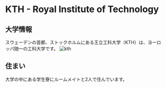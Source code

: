 # KTH - Royal Institute of Technology

## 大学情報
スウェーデンの首都、ストックホルムにある王立工科大学（KTH）は、ヨーロッパ随一の工科大学です。
![kth](https://i.ibb.co/QMYvGxX/1-BE5-B89-E-683-B-4-AA3-9-C38-45743-E727441.jpg)

## 住まい
大学の中にある学生寮にルームメイトと2人で住んでいます。